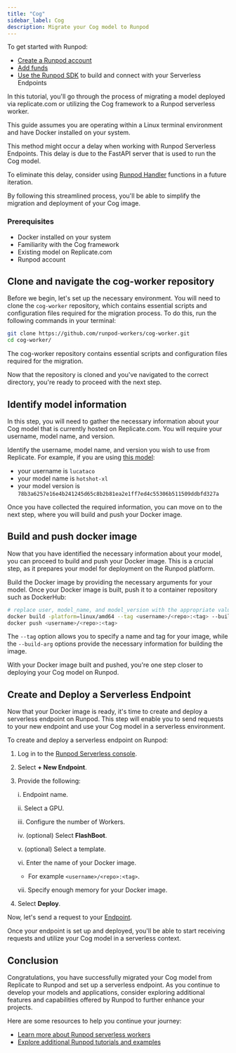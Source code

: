 ```yaml
---
title: "Cog"
sidebar_label: Cog
description: Migrate your Cog model to Runpod
---
```


To get started with Runpod:

* [Create a Runpod account](/get-started/manage-accounts)
* [Add funds](/references/billing-information)
* [Use the Runpod SDK](/serverless/overview) to build and connect with your Serverless Endpoints

In this tutorial, you'll go through the process of migrating a model deployed via replicate.com or utilizing the Cog framework to a Runpod serverless worker.

This guide assumes you are operating within a Linux terminal environment and have Docker installed on your system.

<Info>

This method might occur a delay when working with Runpod Serverless Endpoints. This delay is due to the FastAPI server that is used to run the Cog model.

To eliminate this delay, consider using [Runpod Handler](/serverless/workers/handler-functions) functions in a future iteration.

</Info>

By following this streamlined process, you'll be able to simplify the migration and deployment of your Cog image.

### Prerequisites

* Docker installed on your system
* Familiarity with the Cog framework
* Existing model on Replicate.com
* Runpod account

## Clone and navigate the cog-worker repository

Before we begin, let's set up the necessary environment. You will need to clone the `cog-worker` repository, which contains essential scripts and configuration files required for the migration process. To do this, run the following commands in your terminal:

```bash
git clone https://github.com/runpod-workers/cog-worker.git
cd cog-worker/
```

The cog-worker repository contains essential scripts and configuration files required for the migration.

Now that the repository is cloned and you've navigated to the correct directory, you're ready to proceed with the next step.

## Identify model information

In this step, you will need to gather the necessary information about your Cog model that is currently hosted on Replicate.com. You will require your username, model name, and version.

Identify the username, model name, and version you wish to use from Replicate. For example, if you are using [this model](https://replicate.com/lucataco/hotshot-xl/versions):

* your username is `lucataco`
* your model name is `hotshot-xl`
* your model version is `78b3a6257e16e4b241245d65c8b2b81ea2e1ff7ed4c55306b511509ddbfd327a`

Once you have collected the required information, you can move on to the next step, where you will build and push your Docker image.

## Build and push docker image

Now that you have identified the necessary information about your model, you can proceed to build and push your Docker image. This is a crucial step, as it prepares your model for deployment on the Runpod platform.

Build the Docker image by providing the necessary arguments for your model. Once your Docker image is built, push it to a container repository such as DockerHub:

```bash
# replace user, model_name, and model_version with the appropriate values
docker build -platform=linux/amd64 --tag <username>/<repo>:<tag> --build-arg COG_REPO=user --build-arg COG_MODEL=model_name --build-arg COG_VERSION=model_version .
docker push <username>/<repo>:<tag>
```

The `--tag` option allows you to specify a name and tag for your image, while the `--build-arg` options provide the necessary information for building the image.

With your Docker image built and pushed, you're one step closer to deploying your Cog model on Runpod.

## Create and Deploy a Serverless Endpoint

Now that your Docker image is ready, it's time to create and deploy a serverless endpoint on Runpod. This step will enable you to send requests to your new endpoint and use your Cog model in a serverless environment.

To create and deploy a serverless endpoint on Runpod:

1. Log in to the [Runpod Serverless console](https://www.console.runpod.io/serverless).

2. Select **+ New Endpoint**.

3. Provide the following:

   i. Endpoint name.

   ii. Select a GPU.

   iii. Configure the number of Workers.

   iv. (optional) Select **FlashBoot**.

   v. (optional) Select a template.

   vi. Enter the name of your Docker image.

      * For example `<username>/<repo>:<tag>`.

   vii. Specify enough memory for your Docker image.

4. Select **Deploy**.

Now, let's send a request to your [Endpoint](/serverless/endpoints/overview).

Once your endpoint is set up and deployed, you'll be able to start receiving requests and utilize your Cog model in a serverless context.

## Conclusion

Congratulations, you have successfully migrated your Cog model from Replicate to Runpod and set up a serverless endpoint. As you continue to develop your models and applications, consider exploring additional features and capabilities offered by Runpod to further enhance your projects.

Here are some resources to help you continue your journey:

* [Learn more about Runpod serverless workers](/serverless/overview)
* [Explore additional Runpod tutorials and examples](/tutorials/introduction/overview)
